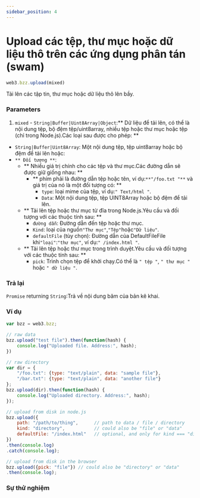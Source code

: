 ```yaml
---
sidebar_position: 4
---
```


# Upload các tệp, thư mục hoặc dữ liệu thô trên các ứng dụng phân tán (swam)
```javascript
web3.bzz.upload(mixed)
```
Tải lên các tập tin, thư mục hoặc dữ liệu thô lên bầy.
### Parameters
1. `mixed` - `String|Buffer|Uint8Array|Object`:** Dữ liệu để tải lên, có thể là nội dung tệp, bộ đệm tệp/uint8array, nhiều tệp hoặc thư mục hoặc tệp (chỉ trong Node.js).Các loại sau được cho phép: **
+ `String|Buffer|Uint8Array`: Một nội dung tệp, tệp uint8array hoặc bộ đệm để tải lên hoặc:
+ `** Đối tượng **`:
    + ** Nhiều giá trị chính cho các tệp và thư mục.Các đường dẫn sẽ được giữ giống nhau: **
        + ** phím phải là đường dẫn tệp hoặc tên, ví dụ:`**"/foo.txt "**` và giá trị của nó là một đối tượng có: **
            + `type`: loại mime của tệp, ví dụ:`" Text/html "`.
            + `Data`: Một nội dung tệp, tệp UINT8Array hoặc bộ đệm để tải lên.
    + ** Tải lên tệp hoặc thư mục từ đĩa trong Node.js.Yêu cầu và đối tượng với các thuộc tính sau: **
        + `đường dẫn`: Đường dẫn đến tệp hoặc thư mục.
        + `Kind`: loại của nguồn` "Thư mục" `,` "Tệp" `hoặc` "Dữ liệu" `.
        + `defaultFile` (tùy chọn): Đường dẫn của DefaultFileFile khi` "loại" `:` "thư mục" `, ví dụ:`" /index.html "`.
    + ** Tải lên tệp hoặc thư mục trong trình duyệt.Yêu cầu và đối tượng với các thuộc tính sau: **
        + `pick`: Trình chọn tệp để khởi chạy.Có thể là `" tệp "`, `" thư mục "` hoặc `" dữ liệu "`.
### Trả lại
`Promise` returning `String`:Trả về nội dung băm của bản kê khai.
### Ví dụ
```javascript
var bzz = web3.bzz;

// raw data
bzz.upload("test file").then(function(hash) {
    console.log("Uploaded file. Address:", hash);
})

// raw directory
var dir = {
    "/foo.txt": {type: "text/plain", data: "sample file"},
    "/bar.txt": {type: "text/plain", data: "another file"}
};
bzz.upload(dir).then(function(hash) {
    console.log("Uploaded directory. Address:", hash);
});

// upload from disk in node.js
bzz.upload({
    path: "/path/to/thing",      // path to data / file / directory
    kind: "directory",           // could also be "file" or "data"
    defaultFile: "/index.html"   // optional, and only for kind === "directory"
})
.then(console.log)
.catch(console.log);

// upload from disk in the browser
bzz.upload({pick: "file"}) // could also be "directory" or "data"
.then(console.log);
```
### Sự thử nghiệm
<Upload/>